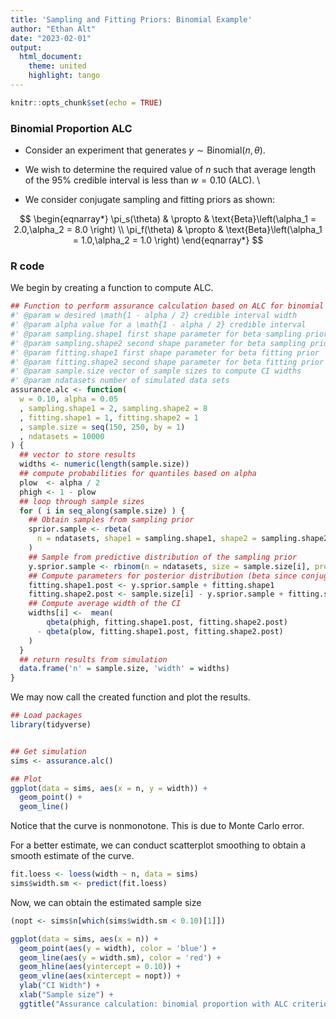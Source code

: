 ```yaml
---
title: 'Sampling and Fitting Priors: Binomial Example'
author: "Ethan Alt"
date: "2023-02-01"
output: 
  html_document:
    theme: united
    highlight: tango
---
```


```r
knitr::opts_chunk$set(echo = TRUE)
```

### Binomial Proportion ALC

* Consider an experiment that generates $y \sim \text{Binomial}\left(n, \theta\right)$. 

* We wish to determine the required value of $n$ such that average length of the 95\% credible interval is less than $w=0.10$ (ALC). \\

* We consider conjugate sampling and fitting priors as shown:

$$
\begin{eqnarray*}
    \pi_s(\theta) & \propto & \text{Beta}\left(\alpha_1 = 2.0,\alpha_2 = 8.0 \right) \\
    \pi_f(\theta) & \propto & \text{Beta}\left(\alpha_1 = 1.0,\alpha_2 = 1.0 \right)					
\end{eqnarray*}
$$

### R code

We begin by creating a function to compute ALC.

```r
## Function to perform assurance calculation based on ALC for binomial proportion
#' @param w desired \math{1 - alpha / 2} credible interval width
#' @param alpha value for a \math{1 - alpha / 2} credible interval
#' @param sampling.shape1 first shape parameter for beta sampling prior
#' @param sampling.shape2 second shape parameter for beta sampling prior
#' @param fitting.shape1 first shape parameter for beta fitting prior
#' @param fitting.shape2 second shape parameter for beta fitting prior
#' @param sample.size vector of sample sizes to compute CI widths
#' @param ndatasets number of simulated data sets
assurance.alc <- function(
  w = 0.10, alpha = 0.05
  , sampling.shape1 = 2, sampling.shape2 = 8
  , fitting.shape1 = 1, fitting.shape2 = 1
  , sample.size = seq(150, 250, by = 1)
  , ndatasets = 10000
) {
  ## vector to store results
  widths <- numeric(length(sample.size))
  ## compute probabilities for quantiles based on alpha
  plow  <- alpha / 2
  phigh <- 1 - plow
  ## loop through sample sizes
  for ( i in seq_along(sample.size) ) {
    ## Obtain samples from sampling prior
    sprior.sample <- rbeta(
      n = ndatasets, shape1 = sampling.shape1, shape2 = sampling.shape2
    )
    ## Sample from predictive distribution of the sampling prior
    y.sprior.sample <- rbinom(n = ndatasets, size = sample.size[i], prob = sprior.sample)
    ## Compute parameters for posterior distribution (beta since conjugate)
    fitting.shape1.post <- y.sprior.sample + fitting.shape1
    fitting.shape2.post <- sample.size[i] - y.sprior.sample + fitting.shape2
    ## Compute average width of the CI
    widths[i] <-  mean(
        qbeta(phigh, fitting.shape1.post, fitting.shape2.post)
      - qbeta(plow, fitting.shape1.post, fitting.shape2.post)
    )
  }
  ## return results from simulation
  data.frame('n' = sample.size, 'width' = widths)
}
```

We may now call the created function and plot the results.

```r
## Load packages
library(tidyverse)


## Get simulation
sims <- assurance.alc()

## Plot
ggplot(data = sims, aes(x = n, y = width)) + 
  geom_point() + 
  geom_line()
```

Notice that the curve is nonmonotone. This is due to Monte Carlo error.

For a better estimate, we can conduct scatterplot smoothing to obtain a
smooth estimate of the curve.

```r
fit.loess <- loess(width ~ n, data = sims)
sims$width.sm <- predict(fit.loess)
```

Now, we can obtain the estimated sample size

```r
(nopt <- sims$n[which(sims$width.sm < 0.10)[1]])
```

```r
ggplot(data = sims, aes(x = n)) +
  geom_point(aes(y = width), color = 'blue') + 
  geom_line(aes(y = width.sm), color = 'red') + 
  geom_hline(aes(yintercept = 0.10)) + 
  geom_vline(aes(xintercept = nopt)) +
  ylab("CI Width") + 
  xlab("Sample size") + 
  ggtitle("Assurance calculation: binomial proportion with ALC criterion")
```




